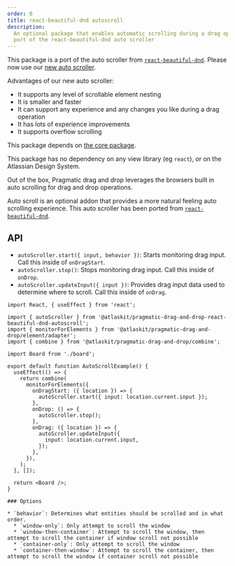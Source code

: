 ```yaml
---
order: 0
title: react-beautiful-dnd autoscroll
description:
  An optional package that enables automatic scrolling during a drag operation. This package is a
  port of the react-beautiful-dnd auto scroller
---
```



<SectionMessage appearance="warning" title="Please use our new auto scroller">

This package is a port of the auto scroller from
[`react-beautiful-dnd`](https://github.com/atlassian/react-beautiful-dnd). Please now use our
[new auto scroller](../auto-scroll).

Advantages of our new auto scroller:

- It supports any level of scrollable element nesting
- It is smaller and faster
- It can support any experience and any changes you like during a drag operation
- It has lots of experience improvements
- It supports overflow scrolling

</SectionMessage>

<SectionMessage>

This package depends on [the core package](/components/pragmatic-drag-and-drop/core-package).

This package has no dependency on any view library (eg `react`), or on the Atlassian Design System.

</SectionMessage>

Out of the box, Pragmatic drag and drop leverages the browsers built in auto scrolling for drag and
drop operations.

Auto scroll is an optional addon that provides a more natural feeling auto scrolling experience.
This auto scroller has been ported from
[`react-beautiful-dnd`](https://github.com/atlassian/react-beautiful-dnd).

## API

- `autoScroller.start({ input, behavior })`: Starts monitoring drag input. Call this inside of
  `onDragStart`.
- `autoScroller.stop()`: Stops monitoring drag input. Call this inside of `onDrop`.
- `autoScroller.updateInput({ input })`: Provides drag input data used to determine where to scroll.
  Call this inside of `onDrag`.

```tsx
import React, { useEffect } from 'react';

import { autoScroller } from '@atlaskit/pragmatic-drag-and-drop-react-beautiful-dnd-autoscroll';
import { monitorForElements } from '@atlaskit/pragmatic-drag-and-drop/element/adapter';
import { combine } from '@atlaskit/pragmatic-drag-and-drop/combine';

import Board from './board';

export default function AutoScrollExample() {
  useEffect(() => {
    return combine(
      monitorForElements({
        onDragStart: ({ location }) => {
          autoScroller.start({ input: location.current.input });
        },
        onDrop: () => {
          autoScroller.stop();
        },
        onDrag: ({ location }) => {
          autoScroller.updateInput({
            input: location.current.input,
          });
        },
      }),
    );
  }, []);

  return <Board />;
}

### Options

* `behavior`: Determines what entities should be scrolled and in what order.
  * `window-only`: Only attempt to scroll the window
  * `window-then-container`: Attempt to scroll the window, then attempt to scroll the container if window scroll not possible
  * `container-only`: Only attempt to scroll the window
  * `container-then-window`: Attempt to scroll the container, then attempt to scroll the window if container scroll not possible
```

